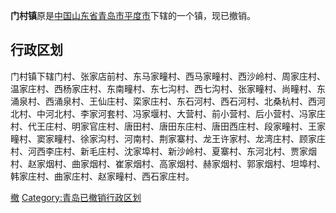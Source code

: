 '''门村镇'''原是[[中华人民共和国|中国]][[山东省|山东省]][[青岛市|青岛市]][[平度市|平度市]]下辖的一个镇，现已撤销。

== 行政区划 ==

门村镇下辖门村、张家店前村、东马家疃村、西马家疃村、西沙岭村、周家庄村、温家庄村、西杨家庄村、东南疃村、东七沟村、西七沟村、张家疃村、尚疃村、东涌泉村、西涌泉村、王仙庄村、栾家庄村、东石河村、西石河村、北桑杭村、西河北村、中河北村、李家河套村、冯家堰村、大营村、前小营村、后小营村、冯家庄村、代王庄村、明家官庄村、唐田村、唐田东庄村、唐田西庄村、段家疃村、王家疃村、窦家疃村、徐家沟村、河南村、荆家寨村、龙王许家村、龙湾庄村、顾家庄村、河西李庄村、新毛庄村、沈家埠村、新沙岭村、夏寨村、东河北村、贾家烟村、赵家烟村、曲家烟村、崔家烟村、高家烟村、赫家烟村、郭家烟村、坦埠村、韩家庄村、曲家庄村、赵家疃村、西石家庄村。

{{青岛小作品}}

[[Category:平度市|撤]]
[[Category:青岛已撤销行政区划|Category:青岛已撤销行政区划]]